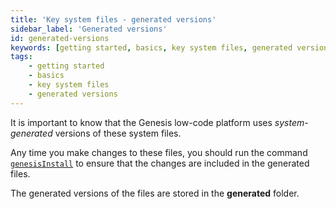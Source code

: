 ```yaml
---
title: 'Key system files - generated versions'
sidebar_label: 'Generated versions'
id: generated-versions
keywords: [getting started, basics, key system files, generated versions]
tags:
    - getting started
    - basics
    - key system files
    - generated versions
---
```


It is important to know that the Genesis low-code platform uses *system-generated* versions of these system files. 

Any time you make changes to these files, you should run the command [`genesisInstall`](../../../../operations/commands/server-commands/#genesisinstall) to ensure that the changes are included in the generated files.

The generated versions of the files are stored in the **generated** folder.

